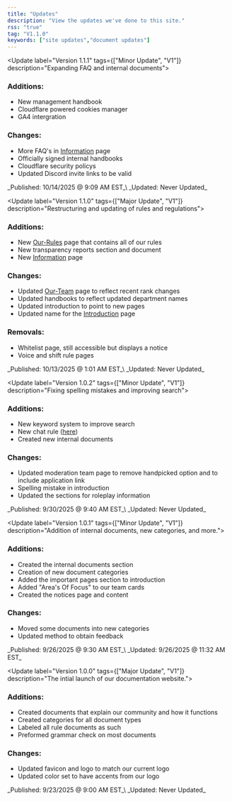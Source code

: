 ```yaml
---
title: "Updates"
description: "View the updates we've done to this site."
rss: "true"
tag: "V1.1.0"
keywords: ["site updates","document updates"]
---
```


<Update label="Version 1.1.1" tags={["Minor Update", "V1"]} description="Expanding FAQ and internal documents">
  ### Additions:

  - New management handbook
  - Cloudflare powered cookies manager
  - GA4 intergration

  ### Changes:

  - More FAQ's in [Information](/information) page
  - Officially signed internal handbooks
  - Cloudflare security policys
  - Updated Discord invite links to be valid

  <Frame>
    _Published: 10/14/2025 @ 9:09 AM EST_\
    _Updated: Never Updated_
  </Frame>
</Update>

<Update label="Version 1.1.0" tags={["Major Update", "V1"]} description="Restructuring and updating of rules and regulations">
  ### **Additions:**

  - New [Our-Rules](/community-rules/our-rules) page that contains all of our rules
  - New transparency reports section and document
  - New [Information](/information) page

  ### **Changes:**

  - Updated [Our-Team](/about-us/our-team) page to reflect recent rank changes
  - Updated handbooks to reflect updated department names
  - Updated introduction to point to new pages
  - Updated name for the [Introduction](/home) page

  ### Removals:

  - Whitelist page, still accessible but displays a notice
  - Voice and shift rule pages

  <Frame>
    _Published: 10/13/2025 @ 1:01 AM EST_\
    _Updated: Never Updated_
  </Frame>
</Update>

<Update label="Version 1.0.2" tags={["Minor Update", "V1"]} description="Fixing spelling mistakes and improving search">
  ### Additions:

  - New keyword system to improve search
  - New chat rule ([here](https://docs.valleycorrectional.xyz/community-rules/chat-rules#disclosure-of-classified-information))
  - Created new internal documents

  ### Changes:

  - Updated moderation team page to remove handpicked option and to include application link
  - Spelling mistake in introduction
  - Updated the sections for roleplay information

  <Frame>
    _Published: 9/30/2025 @ 9:40 AM EST_\
    _Updated: Never Updated_
  </Frame>
</Update>

<Update label="Version 1.0.1" tags={["Minor Update", "V1"]} description="Addition of internal documents, new categories, and more.">
  ### Additions:

  - Created the internal documents section
  - Creation of new document categories
  - Added the important pages section to introduction
  - Added "Area's Of Focus" to our team cards
  - Created the notices page and content

  ### Changes:

  - Moved some documents into new categories
  - Updated method to obtain feedback

  <Frame>
    _Published: 9/26/2025 @ 9:30 AM EST_\
    _Updated: 9/26/2025 @ 11:32 AM EST_
  </Frame>
</Update>

<Update label="Version 1.0.0" tags={["Major Update", "V1"]} description="The intial launch of our documentation website.">
  ### Additions:

  - Created documents that explain our community and how it functions
  - Created categories for all document types
  - Labeled all rule documents as such
  - Preformed grammar check on most documents

  ### Changes:

  - Updated favicon and logo to match our current logo
  - Updated color set to have accents from our logo

  <Frame>
    _Published: 9/23/2025 @ 9:00 AM EST_\
    _Updated: Never Updated_
  </Frame>
</Update>